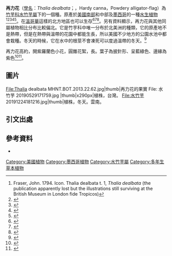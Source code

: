 {{Speciesbox
| image = Thalia dealbata CF2P6836.jpg
| genus = Thalia
| species = dealbata
| authority = [[Fraser|Fraser]] ex Roscoe
| synonyms = *''Malacarya dealbata'' <small>(Fraser) Raf.</small>
*''Maranta dealbata'' <small>(Fraser) A.Dietr.</small>
*''Peronia stricta'' <small>F.Delaroche</small>
*''Spirostalis biflora'' <small>Raf.</small>
*''Spirostylis biflora'' <small>Raf.</small>
*''Thalia barbata'' <small>Small</small>
|synonyms_ref=<ref>{{Cite web |url=http://www.theplantlist.org/tpl1.1/record/kew-268123 |title=The Plant List,  ''Thalia dealbata'' |accessdate=2014-06-10 |archive-date=2020-03-15 |archive-url=https://web.archive.org/web/20200315224202/http://www.theplantlist.org/tpl1.1/record/kew-268123 |dead-url=no }}</ref>
}}
{{Commons category|Thalia dealbata|再力花}}

'''再力花'''（[[學名|學名]]：''Thalia dealbata''；{{lang-en|Powdery thalia}}，Hardy canna，Powdery alligator-flag）為[[竹芋科|竹芋科]][[水竹芋屬|水竹芋屬]]下的一個種。原產於[[美國南部|美國南部]]和中部及[[墨西哥|墨西哥]]的一種[[水生植物|水生植物]]<ref>Fraser, John. 1794. Icon. Thalia dealbata t. 1, ''Thalia dealbata'' (the publication apparently lost but the illustrations still surviving at the British Museum in London fide Tropicos)</ref><ref>{{Cite web |url=http://www.biodiversitylibrary.org/page/766823#page/368/mode/1up |title=Roscoe, William. 1807.  Transactions of the Linnean Society of London 8: 340, ''Thalia dealbata''  |accessdate=2014-06-10 |archive-date=2020-02-18 |archive-url=https://web.archive.org/web/20200218092420/https://www.biodiversitylibrary.org/page/766823#page/368/mode/1up |dead-url=no }}</ref><ref>{{Cite web |url=http://www.biodiversitylibrary.org/page/7430545#page/405/mode/1up |title=Rafinesque, Constantine Samuel. 1838.  Flora Telluriana 4: 51. ''Spirostylis biflora'' |accessdate=2014-06-10 |archive-date=2015-09-24 |archive-url=https://web.archive.org/web/20150924220843/http://www.biodiversitylibrary.org/page/7430545#page/405/mode/1up |dead-url=no }}</ref><ref>{{cite web|url=http://www.yuanlin.com/flora/HTML/Info/2006-5/Yuanlin_Flora_1771.HTML|title=再力花|3=|publisher=中國園林網|accessdate=2014-06-10|archive-date=2016-03-04|archive-url=https://web.archive.org/web/20160304194147/http://www.yuanlin.com/flora/HTML/Info/2006-5/Yuanlin_Flora_1771.HTML|dead-url=no}}</ref><ref>{{Cite web |url=http://bonap.net/MapGallery/County/Thalia%20dealbata.png |title=Biota of North America Program, map, ''Thalia dealbata'' |accessdate=2014-06-10 |archive-date=2014-07-14 |archive-url=https://web.archive.org/web/20140714130939/http://bonap.net/MapGallery/County/Thalia%20dealbata.png |dead-url=no }}</ref>。在[[溫哥華|溫哥華]]這樣的北方地區也可以生存<ref>{{Cite web |url=http://www.efloras.org/florataxon.aspx?flora_id=1&taxon_id=222000385 |title=Flora of North America v 22, ''Thalia dealbata'' |accessdate=2014-06-10 |archive-date=2016-03-04 |archive-url=https://web.archive.org/web/20160304071359/http://www.efloras.org/florataxon.aspx?flora_id=1&taxon_id=222000385 |dead-url=no }}</ref><ref>{{Cite web |url=http://plants.usda.gov/java/profile?symbol=THDE |title=USDA Profile |accessdate=2014-06-10 |archive-date=2013-05-05 |archive-url=https://web.archive.org/web/20130505152433/http://plants.usda.gov/java/profile?symbol=THDE |dead-url=no }}</ref><ref>{{Cite web |url=http://www.wildflower.org/plants/result.php?id_plant=thde |title=University of Texas Native Plant Database |accessdate=2014-06-10 |archive-date=2020-10-24 |archive-url=https://web.archive.org/web/20201024153823/https://www.wildflower.org/plants/result.php?id_plant=thde |dead-url=no }}</ref>。另有資料顯示，再力花與其他同屬植物相比分布比較偏北。它是竹芋科中唯一分布於北美洲的種類，它的原產地不是熱帶，但是在熱帶與溫帶的花園中都能生長，所以美國不少地方的公園水池中都會栽種。冬天的時候，它在水中的根莖不會凍死可以度過溫帶的冬天。<ref>{{Cite web|title=科博館全球資訊網植物園：塗粉的鱷魚旗－水竹芋|url=https://www.nmns.edu.tw/public/BotanicalGarden/flowers/2009/summer/980728.htm|accessdate=2019-07-21|author=|date=2008-09-03|last=|format=|work=科博館|publisher=|language=|archive-url=https://web.archive.org/web/20190721055107/https://www.nmns.edu.tw/public/BotanicalGarden/flowers/2009/summer/980728.htm|archive-date=2019-07-21|dead-url=yes}}</ref>

再力花高約{{convert|6|ft|m}}，開紫羅蘭色小花，圓錐花絮，長{{convert|8|in|cm}}。葉子為披針形、呈藍綠色、邊緣為紫色<ref>{{cite web|url=http://www.ces.ncsu.edu/depts/hort/consumer/factsheets/water-garden/marginalaq/thalia_dealbata.html|title=Marginal Aquatics: Thalia dealbata|last=Evans|first=Erv|publisher=North Carolina State University|accessdate=15 May 2010|deadurl=yes|archiveurl=https://web.archive.org/web/20100719130045/http://www.ces.ncsu.edu/depts/hort/consumer/factsheets/water-garden/marginalaq/thalia_dealbata.html|archivedate=2010年7月19日|df=}}</ref><ref>{{Cite web |url=http://www.missouribotanicalgarden.org/gardens-gardening/your-garden/plant-finder/plant-details/kc/a646/thalia-dealbata.aspx |title=Missouri Botanical Garden |accessdate=2014-06-10 |archive-date=2013-09-22 |archive-url=https://web.archive.org/web/20130922073506/http://www.missouribotanicalgarden.org/gardens-gardening/your-garden/plant-finder/plant-details/kc/a646/thalia-dealbata.aspx |dead-url=no }}</ref>。

== 圖片 ==
<gallery>
File:Thalia dealbata MHNT.BOT.2013.22.62.jpg|thumb|再力花的果實
File: 水竹芋 20190529171759.jpg |thumb|x290px|植株，台灣。
File:水竹芋 20191224181216.jpg|thumb|植株，冬天。雲南。
</gallery>

==引文出處==
{{reflist}}

==參考資料==
*{{Cite web |url = http://www.nmns.edu.tw/public/BotanicalGarden/flowers/2009/summer/980728.htm |title = 水竹芋 |language = zh |access-date = 2019-07-21 |archive-url = https://web.archive.org/web/20190721055107/https://www.nmns.edu.tw/public/BotanicalGarden/flowers/2009/summer/980728.htm |archive-date = 2019-07-21 |dead-url = yes }}
{{Taxonbar|from=Q3519465}}

[[Category:美國植物|Category:美國植物]]
[[Category:墨西哥植物|Category:墨西哥植物]]
[[Category:水竹芋屬|Category:水竹芋屬]]
[[Category:多年生草本植物|Category:多年生草本植物]]